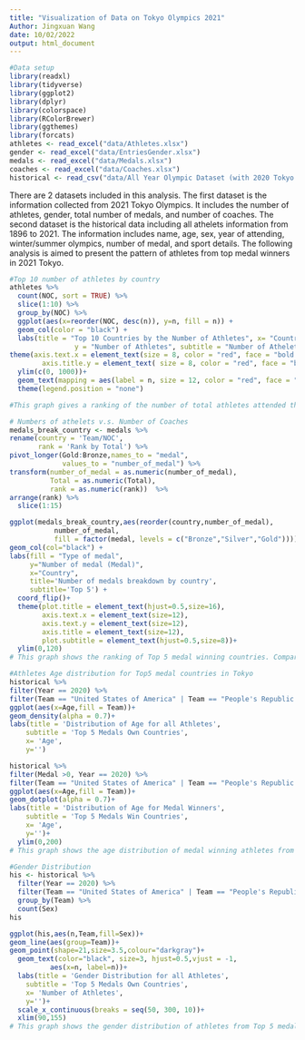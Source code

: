 ```yaml
---
title: "Visualization of Data on Tokyo Olympics 2021"
Author: Jingxuan Wang
date: 10/02/2022
output: html_document
---
```


```r
#Data setup
library(readxl)
library(tidyverse)
library(ggplot2)
library(dplyr)
library(colorspace)  
library(RColorBrewer)
library(ggthemes)
library(forcats)
athletes <- read_excel("data/Athletes.xlsx")
gender <- read_excel("data/EntriesGender.xlsx")
medals <- read_excel("data/Medals.xlsx")
coaches <- read_excel("data/Coaches.xlsx")
historical <- read_csv("data/All Year Olympic Dataset (with 2020 Tokyo Olympics).csv")
```

There are 2 datasets included in this analysis. The first dataset is the information collected from 2021 Tokyo Olympics. It includes the number of athletes, gender, total number of medals, and number of coaches. The second dataset is the historical data including all athelets information from 1896 to 2021. The information includes name, age, sex, year of attending, winter/summer olympics, number of medal, and sport details. The following analysis is aimed to present the pattern of athletes from top medal winners in 2021 Tokyo. 

```r
#Top 10 number of athletes by country 
athletes %>%
  count(NOC, sort = TRUE) %>%
  slice(1:10) %>%
  group_by(NOC) %>% 
  ggplot(aes(x=reorder(NOC, desc(n)), y=n, fill = n)) +
  geom_col(color = "black") +
  labs(title = "Top 10 Countries by the Number of Athletes", x= "Countries", 
                y = "Number of Athletes", subtitle = "Number of Athelets")+
theme(axis.text.x = element_text(size = 8, color = "red", face = "bold.italic", angle = 50, hjust = 1), 
        axis.title.y = element_text( size = 8, color = "red", face = "bold.italic"))+
  ylim(c(0, 1000))+
  geom_text(mapping = aes(label = n, size = 12, color = "red", face = "bold.italic", vjust = -1))+
  theme(legend.position = "none")

#This graph gives a ranking of the number of total athletes attended the Tokyo Olympics. It shows the population base of each country and how different countries emphasize on the olympic games. The number of athletes will be the reference in the following analysis on the number of medals that each country wins. Since Japan is the host of the game, it has the second highest number of athletes, compared to other countries with higher population level. 
```

```r
# Numbers of athelets v.s. Number of Coaches
medals_break_country <- medals %>%
rename(country = 'Team/NOC', 
       rank = 'Rank by Total') %>%
pivot_longer(Gold:Bronze,names_to = "medal", 
             values_to = "number_of_medal") %>%
transform(number_of_medal = as.numeric(number_of_medal), 
          Total = as.numeric(Total), 
          rank = as.numeric(rank))  %>%
arrange(rank) %>%
  slice(1:15) 

ggplot(medals_break_country,aes(reorder(country,number_of_medal),
           number_of_medal,
           fill = factor(medal, levels = c("Bronze","Silver","Gold")))) + 
geom_col(col="black") +
labs(fill = "Type of medal",
     y="Number of medal (Medal)",
     x="Country",
     title='Number of medals breakdown by country',
     subtitle='Top 5') +
  coord_flip()+
  theme(plot.title = element_text(hjust=0.5,size=16),
        axis.text.x = element_text(size=12),
        axis.text.y = element_text(size=12),
        axis.title = element_text(size=12),
        plot.subtitle = element_text(hjust=0.5,size=8))+
  ylim(0,120)
# This graph shows the ranking of Top 5 medal winning countries. Compared to the number of athletes, we can see that four out of five countries are within the top 10 number of athletes attending the Olympic games. The only exception ins ROC, which might due to the sanction on Russia. But the overall pattern is those countries with more athletes will win more medals in the game. 
```

```r
#Athletes Age distribution for Top5 medal countries in Tokyo
historical %>%
filter(Year == 2020) %>%
filter(Team == "United States of America" | Team == "People's Republic of China"|Team == "RPC"|Team == "Great Britain"|Team == "Japan")%>%
ggplot(aes(x=Age,fill = Team))+
geom_density(alpha = 0.7)+
labs(title = 'Distribution of Age for all Athletes',
    subtitle = 'Top 5 Medals Own Countries',
    x= 'Age',
    y='')

historical %>%
filter(Medal >0, Year == 2020) %>%
filter(Team == "United States of America" | Team == "People's Republic of China"|Team == "RPC"|Team == "Great Britain"|Team == "Japan")%>%
ggplot(aes(x=Age,fill = Team))+
geom_dotplot(alpha = 0.7)+
labs(title = 'Distribution of Age for Medal Winners',
    subtitle = 'Top 5 Medals Win Countries',
    x= 'Age',
    y='')+
  ylim(0,200)
# This graph shows the age distribution of medal winning athletes from Top 5 medal winner countries. We can see the PRC has the highest number of athletes between 20-35, which is the age that people has the best physical condition. For the medal winners over age 50, the athletes come from the US, China and UK. It might prove the technology and training level of the athletes from those country, so that they can maintain a higher competition level. 
```
```r
#Gender Distribution
his <- historical %>%
  filter(Year == 2020) %>%
  filter(Team == "United States of America" | Team == "People's Republic of China"|Team == "RPC"|Team == "Great Britain"|Team == "Japan")%>%
  group_by(Team) %>%
  count(Sex)
his

ggplot(his,aes(n,Team,fill=Sex))+
geom_line(aes(group=Team))+
geom_point(shape=21,size=3.5,colour="darkgray")+
  geom_text(color="black", size=3, hjust=0.5,vjust = -1,
          aes(x=n, label=n))+
  labs(title = 'Gender Distribution for all Athletes',
    subtitle = 'Top 5 Medals Own Countries',
    x= 'Number of Athletes',
    y='')+
  scale_x_continuous(breaks = seq(50, 300, 10))+
  xlim(90,155)
# This graph shows the gender distribution of athletes from Top 5 medal winning countries. From the graph we can see the US has the smallest gender gap between men and women athletes. The largest gap comes from Japan, which men is about 50% more than the number of women athletes. The gender gap will shows the gender equality level of the country in the athletic sports. 
```



